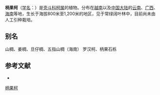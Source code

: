 {{Speciesbox
| name = 柄果柯
| status = 
| status_system = 
| image =
| genus = Lithocarpus
| species = longipedicellatus
| authority = (Hick. et A. Camus) A. Camus
}}

'''柄果柯'''（[[学名|学名]]：{{lang|la|''Lithocarpus longipedicellatus''}}）是[[壳斗科|壳斗科]][[柯属|柯属]]的植物。分布在[[越南|越南]]以及[[中国大陆|中国大陆]]的[[云南|云南]]、[[广西|广西]]、[[海南|海南]]等地，生长于海拔800米至1,200米的地区，见于常绿阔叶林中，目前尚未由人工引种栽培。

== 别名 ==
山椆、姜椆、旦仔椆、五指山椆（海南） 罗汉柯、柄果石栎

== 参考文献 ==
<div class="references-small">
* {{cite web| url =http://www.bioinfo.cn/db05/KmzwSpecies.php?action=view&id=7956| title =柄果柯| work =《中国高等植物数据库全库》| publisher =中国科学院微生物研究所| author =昆明植物研究所| accessdate =2009-02-24| archive-date =2016-03-05| archive-url =https://web.archive.org/web/20160305075130/http://www.bioinfo.cn/db05/KmzwSpecies.php?action=view&id=7956| dead-url =yes}}
</div>
{{Taxonbar|from=Q11107945}}

[[Category:柯属|柄果柯]]


{{植物小作品}}